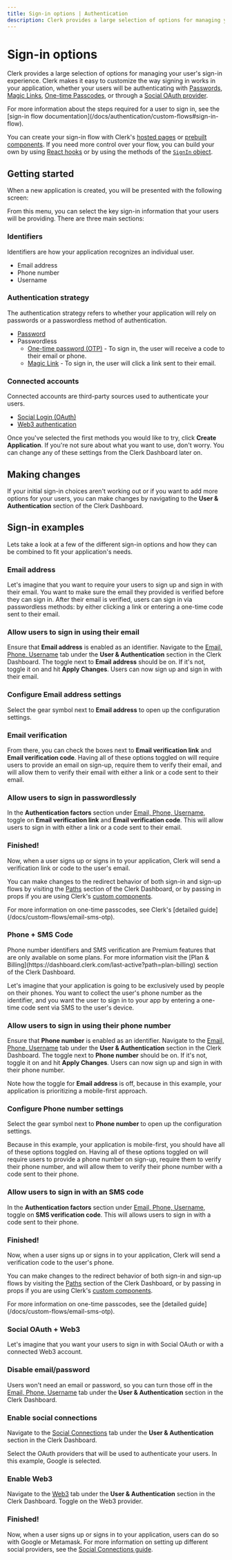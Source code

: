 ```yaml
---
title: Sign-in options | Authentication
description: Clerk provides a large selection of options for managing your user's sign-in experience.
---
```


# Sign-in options

Clerk provides a large selection of options for managing your user's sign-in experience. Clerk makes it easy to customize the way signing in works in your application, whether your users will be authenticating with [Passwords](/docs/custom-flows/email-password), [Magic Links](/docs/custom-flows/magic-links), [One-time Passcodes](/docs/custom-flows/email-sms-otp), or through a [Social OAuth provider](/docs/authentication/social-connections/overview).

<Callout type="info">
  For more information about the steps required for a user to sign in, see the [sign-in flow documentation](/docs/authentication/custom-flows#sign-in-flow).
</Callout>

You can create your sign-in flow with Clerk's [hosted pages](/docs/account-portal/overview) or [prebuilt components](/docs/components/overview). If you need more control over your flow, you can build your own by using [React hooks](/docs/custom-flows/use-sign-up) or by using the methods of the [`SignIn` object](/docs/references/javascript/sign-in/sign-in).

## Getting started

When a new application is created, you will be presented with the following screen:

<Images 
width={1879}
height={1373}
src="/docs/images/setup-clerk/create-sign-in-comp.png"
alt="An interactive builder for customizing your <SignIn /> component, which includes choosing identifiers and social login options."
/>

From this menu, you can select the key sign-in information that your users will be providing. There are three main sections:

### Identifiers

Identifiers are how your application recognizes an individual user.

- Email address
- Phone number
- Username

### Authentication strategy

The authentication strategy refers to whether your application will rely on passwords or a passwordless method of authentication.

- [Password](/docs/custom-flows/email-password)
- Passwordless
  - [One-time password (OTP)](/docs/custom-flows/email-sms-otp) - To sign in, the user will receive a code to their email or phone.
  - [Magic Link](/docs/custom-flows/magic-links) - To sign in, the user will click a link sent to their email.

### Connected accounts

Connected accounts are third-party sources used to authenticate your users.

- [Social Login (OAuth)](/docs/authentication/social-connections/oauth)
- [Web3 authentication](/docs/users/web3-wallets)

Once you've selected the first methods you would like to try, click **Create Application**. If you're not sure about what you want to use, don't worry. You can change any of these settings from the Clerk Dashboard later on.

## Making changes

If your initial sign-in choices aren't working out or if you want to add more options for your users, you can make changes by navigating to the **User & Authentication** section of the Clerk Dashboard.

<Images 
width={3024}
height={1652}
src="/docs/images/authentication/user-and-authentication.png"
alt="The 'User and Authentication' section of the Clerk Dashboard, which defaults to the 'Email, Phone, Username' tab."
/>

## Sign-in examples

Lets take a look at a few of the different sign-in options and how they can be combined to fit your application's needs.

### Email address

Let's imagine that you want to require your users to sign up and sign in with their email. You want to make sure the email they provided is verified before they can sign in. After their email is verified, users can sign in via passwordless methods: by either clicking a link or entering a one-time code sent to their email.

<Steps>

### Allow users to sign in using their email

Ensure that **Email address** is enabled as an identifier. Navigate to the [Email, Phone, Username](https://dashboard.clerk.com/last-active?path=user-authentication/email-phone-username) tab under the **User & Authentication** section in the Clerk Dashboard. The toggle next to **Email address** should be on. If it's not, toggle it on and hit **Apply Changes**. Users can now sign up and sign in with their email.

<Images 
width={3024}
height={1652}
src="/docs/images/authentication/email-address.png"
alt="The 'Email, Phone, Username' tab with an arrow pointing to the toggle next to 'Email address', toggled on."
/>

### Configure **Email address** settings

Select the gear symbol next to **Email address** to open up the configuration settings. 

<Images 
width={3024}
height={1652}
src="/docs/images/authentication/email-address-configuration.png"
alt="The 'Email, Phone, Username' tab with an arrow pointing to the gear icon next to 'Email address'."
/>

### Email verification

From there, you can check the boxes next to **Email verification link** and **Email verification code**. Having all of these options toggled on will require users to provide an email on sign-up, require them to verify their email, and will allow them to verify their email with either a link or a code sent to their email.

<Images 
width={2490}
height={1398}
src="/docs/images/authentication/email-address-verification-methods.png"
alt="The 'Email address' configuration settings with all options toggled on, and with a red outline around the 'Verification Methods' section."
/>

### Allow users to sign in passwordlessly

In the **Authentication factors** section under [Email, Phone, Username](https://dashboard.clerk.com/last-active?path=user-authentication/email-phone-username), toggle on **Email verification link** and **Email verification code**. This will allow users to sign in with either a link or a code sent to their email.

<Images 
width={3024}
height={1652}
src="/docs/images/authentication/email-address-verification.png"
alt="The 'Authentication factors' section under 'Email, Phone, Username' tab with a red arrow pointing to the 'Email verification link' toggle and 'Email verification code, both toggled on. There is also a red arrow pointing to the 'Apply changes' button."
/>

### Finished!

Now, when a user signs up or signs in to your application, Clerk will send a verification link or code to the user's email.

You can make changes to the redirect behavior of both sign-in and sign-up flows by visiting the [Paths](https://dashboard.clerk.com/last-active?path=paths) section of the Clerk Dashboard, or by passing in props if you are using Clerk's [custom components](/docs/components/overview).

<Callout type="info">
  For more information on one-time passcodes, see Clerk's [detailed guide](/docs/custom-flows/email-sms-otp).
</Callout>

</Steps>

### Phone + SMS Code

<Callout>
  Phone number identifiers and SMS verification are Premium features that are only available on some plans. For more information visit the [Plan & Billing](https://dashboard.clerk.com/last-active?path=plan-billing) section of the Clerk Dashboard.
</Callout>

Let's imagine that your application is going to be exclusively used by people on their phones. You want to collect the user's phone number as the identifier, and you want the user to sign in to your app by entering a one-time code sent via SMS to the user's device.

<Steps>

### Allow users to sign in using their phone number

Ensure that **Phone number** is enabled as an identifier. Navigate to the [Email, Phone, Username](https://dashboard.clerk.com/last-active?path=user-authentication/email-phone-username) tab under the **User & Authentication** section in the Clerk Dashboard. The toggle next to **Phone number** should be on. If it's not, toggle it on and hit **Apply Changes**. Users can now sign up and sign in with their phone number.

<Images 
width={3024}
height={1652}
src="/docs/images/authentication/phone-number.png"
alt="The 'Email, Phone, Username' tab with an arrow pointing to the toggle next to 'Phone number', toggled on."
/>

Note how the toggle for **Email address** is off, because in this example, your application is prioritizing a mobile-first approach.

### Configure **Phone number** settings

Select the gear symbol next to **Phone number** to open up the configuration settings. 

<Images 
width={3024}
height={1652}
src="/docs/images/authentication/phone-number-configuration.png"
alt="The 'Email, Phone, Username' tab with an arrow pointing to the gear icon next to 'Phone number'."
/>

Because in this example, your application is mobile-first, you should have all of these options toggled on. Having all of these options toggled on will require users to provide a phone number on sign-up, require them to verify their phone number, and will allow them to verify their phone number with a code sent to their phone.

<Images 
width={3024}
height={1652}
src="/docs/images/authentication/phone-number-configuration-settings.png"
alt="The 'Phone number' configuration settings with all options toggled on."
/>

### Allow users to sign in with an SMS code

In the **Authentication factors** section under [Email, Phone, Username](https://dashboard.clerk.com/last-active?path=user-authentication/email-phone-username), toggle on **SMS verification code**. This will allows users to sign in with a code sent to their phone.

<Images 
width={3024}
height={1652}
src="/docs/images/authentication/sms-verification.png"
alt="The 'Authentication factors' section under 'Email, Phone, Username' tab with a red arrow pointing to the 'SMS Verifcation Code' toggle, toggled on. There is also a red arrow pointing to the 'Apply changes' button."
/>

### Finished!

Now, when a user signs up or signs in to your application, Clerk will send a verification code to the user's phone.

You can make changes to the redirect behavior of both sign-in and sign-up flows by visiting the [Paths](https://dashboard.clerk.com/last-active?path=paths) section of the Clerk Dashboard, or by passing in props if you are using Clerk's [custom components](/docs/components/overview).

<Callout type="info">
  For more information on one-time passcodes, see the [detailed guide](/docs/custom-flows/email-sms-otp).
</Callout>

</Steps>

### Social OAuth + Web3

Let's imagine that you want your users to sign in with Social OAuth or with a connected Web3 account.

<Steps>

### Disable email/password

Users won't need an email or password, so you can turn those off in the [Email, Phone, Username](https://dashboard.clerk.com/last-active?path=user-authentication/email-phone-username) tab under the **User & Authentication** section in the Clerk Dashboard.

<Images 
width={3024}
height={1652}
src="/docs/images/authentication/email-phone-off.png"
alt="The 'Email, Phone, Username' tab with a red arrow pointing to the toggle next to 'Email address' and 'Phone number', both toggled off. There is also a red arrow pointing to the 'Apply changes' button."
/>

### Enable social connections

Navigate to the [Social Connections](https://dashboard.clerk.com/last-active?path=user-authentication/social-connections) tab under the **User & Authentication** section in the Clerk Dashboard. 

Select the OAuth providers that will be used to authenticate your users. In this example, Google is selected.

<Images 
width={3024}
height={1652}
src="/docs/images/authentication/social-connection-google.png"
alt="The 'Social Connections' tab under the 'User & Authentication' section with a red arrow pointing to the 'Google' toggle, which is toggled on."
/>

### Enable Web3

Navigate to the [Web3](https://dashboard.clerk.com/last-active?path=user-authentication/web3) tab under the **User & Authentication** section in the Clerk Dashboard. Toggle on the Web3 provider.

<Images 
width={3024}
height={1652}
src="/docs/images/authentication/web3.png"
alt="The 'Web3' tab under the 'User & Authentication' section with a red arrow pointing to the 'Metamask' toggle, which is toggled on."
/>

### Finished!

Now, when a user signs up or signs in to your application, users can do so with Google or Metamask. For more information on setting up different social providers, see the [Social Connections guide](/docs/authentication/social-connections/overview).

</Steps>